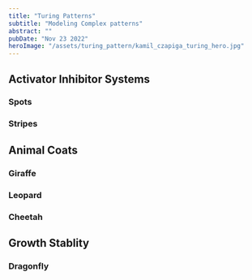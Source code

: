 ```yaml
---
title: "Turing Patterns"
subtitle: "Modeling Complex patterns"
abstract: ""
pubDate: "Nov 23 2022"
heroImage: "/assets/turing_pattern/kamil_czapiga_turing_hero.jpg"
---
```


## Activator Inhibitor Systems

### Spots


<Spots />

### Stripes


<Stripes />

## Animal Coats

### Giraffe


<Giraffe />

### Leopard


<Leopard />

### Cheetah


<Cheetah />

## Growth Stablity

### Dragonfly


<Dragonfly />

